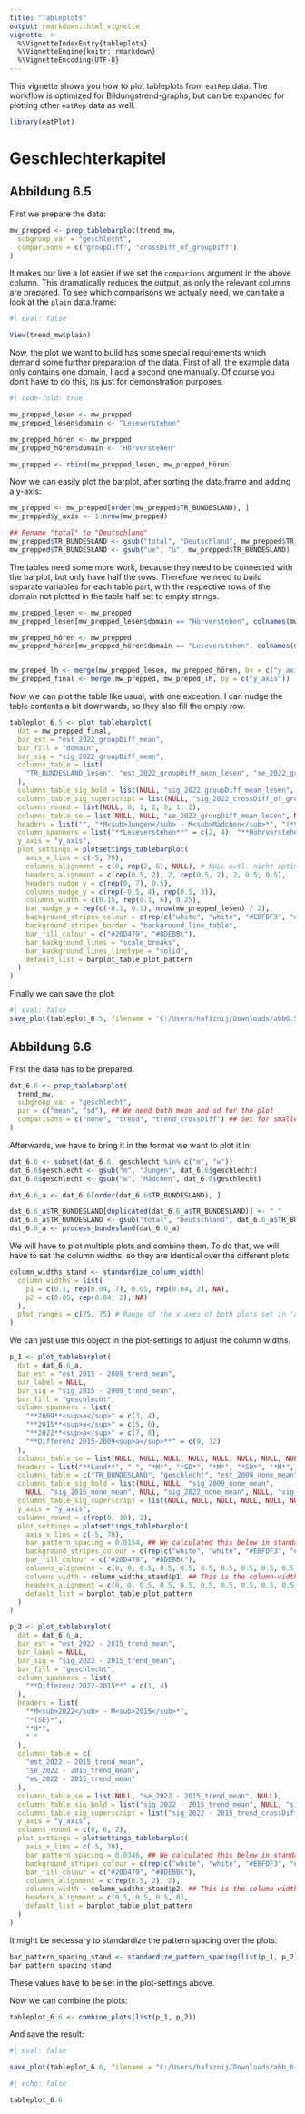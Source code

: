 ```yaml
---
title: "Tableplots"
output: rmarkdown::html_vignette
vignette: >
  %\VignetteIndexEntry{tableplots}
  %\VignetteEngine{knitr::rmarkdown}
  %\VignetteEncoding{UTF-8}
---
```


This vignette shows you how to plot tableplots from `eatRep` data. 
The workflow is optimized for Bildungstrend-graphs, but can be expanded for plotting other `eatRep` data as well. 


```r
library(eatPlot)
```

# Geschlechterkapitel
## Abbildung 6.5

First we prepare the data:

```r
mw_prepped <- prep_tablebarplot(trend_mw,
  subgroup_var = "geschlecht",
  comparisons = c("groupDiff", "crossDiff_of_groupDiff")
)
```

It makes our live a lot easier if we set the `comparions` argument in the above column. 
This dramatically reduces the output, as only the relevant columns are prepared. 
To see which comparisons we actually need, we can take a look at the `plain` data.frame:

```r
#| eval: false

View(trend_mw$plain)
```

Now, the plot we want to build has some special requirements which demand some further preparation of the data. 
First of all, the example data only contains one domain, I add a second one manually. Of course you don't have to do this, its just for demonstration purposes. 

```r
#| code-fold: true

mw_prepped_lesen <- mw_prepped
mw_prepped_lesen$domain <- "Leseverstehen"

mw_prepped_hören <- mw_prepped
mw_prepped_hören$domain <- "Hörverstehen"

mw_prepped <- rbind(mw_prepped_lesen, mw_prepped_hören)
```


Now we can easily plot the barplot, after sorting the data.frame and adding a y-axis:

```r
mw_prepped <- mw_prepped[order(mw_prepped$TR_BUNDESLAND), ]
mw_prepped$y_axis <- 1:nrow(mw_prepped)

## Rename "total" to "Deutschland"
mw_prepped$TR_BUNDESLAND <- gsub("total", "Deutschland", mw_prepped$TR_BUNDESLAND)
mw_prepped$TR_BUNDESLAND <- gsub("ue", "ü", mw_prepped$TR_BUNDESLAND)
```

The tables need some more work, because they need to be connected with the barplot, but only have half the rows.
Therefore we need to build separate variables for each table part, with the respective rows of the domain not plotted in the table half set to empty strings. 

```r
mw_prepped_lesen <- mw_prepped
mw_prepped_lesen[mw_prepped_lesen$domain == "Hörverstehen", colnames(mw_prepped) != "y_axis"] <- NA

mw_prepped_hören <- mw_prepped
mw_prepped_hören[mw_prepped_hören$domain == "Leseverstehen", colnames(mw_prepped) != "y_axis"] <- NA


mw_preped_lh <- merge(mw_prepped_lesen, mw_prepped_hören, by = c("y_axis"), suffixes = c("_lesen", "_hören"))
mw_prepped_final <- merge(mw_prepped, mw_preped_lh, by = c("y_axis"))
```

Now we can plot the table like usual, with one exception: I can nudge the table contents a bit downwards, so they also fill the empty row. 


```r
tableplot_6.5 <- plot_tablebarplot(
  dat = mw_prepped_final,
  bar_est = "est_2022_groupDiff_mean",
  bar_fill = "domain",
  bar_sig = "sig_2022_groupDiff_mean",
  columns_table = list(
    "TR_BUNDESLAND_lesen", "est_2022_groupDiff_mean_lesen", "se_2022_groupDiff_mean_lesen", "es_2022_groupDiff_mean_lesen", "est_2022_groupDiff_mean_hören", "se_2022_groupDiff_mean_hören", "es_2022_groupDiff_mean_hören"
  ),
  columns_table_sig_bold = list(NULL, "sig_2022_groupDiff_mean_lesen", NULL, "sig_2022_groupDiff_mean_lesen", "sig_2022_groupDiff_mean_hören", NULL, "sig_2022_groupDiff_mean_hören"),
  columns_table_sig_superscript = list(NULL, "sig_2022_crossDiff_of_groupDiffTotal_mean_lesen", NULL, "sig_2022_crossDiff_of_groupDiffTotal_mean_lesen", "sig_2022_crossDiff_of_groupDiffTotal_mean_hören", NULL, "est_2022_crossDiff_of_groupDiffTotal_mean_hören"),
  columns_round = list(NULL, 0, 1, 2, 0, 1, 2),
  columns_table_se = list(NULL, NULL, "se_2022_groupDiff_mean_lesen", NULL, NULL, "se_2022_groupDiff_mean_hören", NULL),
  headers = list("", "*M<sub>Jungen</sub> - M<sub>Mädchen</sub>*", "(*SE*)", "*d*", "*M<sub>Jungen</sub> - M<sub>Mädchen</sub>*", "(*SE*)", "*d*", "**Vorsprung zugunsten der<br>Mädchen**"),
  column_spanners = list("**Leseverstehen**" = c(2, 4), "**Höhrverstehen**" = c(5, 7)),
  y_axis = "y_axis",
  plot_settings = plotsettings_tablebarplot(
    axis_x_lims = c(-5, 70),
    columns_alignment = c(0, rep(2, 6), NULL), # NULL evtl. nicht optimal, oder in die Message mit rein.
    headers_alignment = c(rep(0.5, 2), 2, rep(0.5, 2), 2, 0.5, 0.5),
    headers_nudge_y = c(rep(0, 7), 0.5),
    columns_nudge_y = c(rep(-0.5, 4), rep(0.5, 3)),
    columns_width = c(0.15, rep(0.1, 6), 0.25),
    bar_nudge_y = rep(c(-0.1, 0.1), nrow(mw_prepped_lesen) / 2),
    background_stripes_colour = c(rep(c("white", "white", "#EBFDF3", "#EBFDF3"), 8), "grey", "grey"),
    background_stripes_border = "background_line_table",
    bar_fill_colour = c("#20D479", "#8DEBBC"),
    bar_background_lines = "scale_breaks",
    bar_background_lines_linetype = "solid",
    default_list = barplot_table_plot_pattern
  )
)
```

Finally we can save the plot:

```r
#| eval: false
save_plot(tableplot_6.5, filename = "C:/Users/hafiznij/Downloads/abb6.5.pdf")
```



## Abbildung 6.6

First the data has to be prepared:

```r
dat_6.6 <- prep_tablebarplot(
  trend_mw,
  subgroup_var = "geschlecht",
  par = c("mean", "sd"), ## We need both mean and sd for the plot
  comparisons = c("none", "trend", "trend_crossDiff") ## Set for smaller output-table
)
```

Afterwards, we have to bring it in the format we want to plot it in:

```r
dat_6.6 <- subset(dat_6.6, geschlecht %in% c("m", "w"))
dat_6.6$geschlecht <- gsub("m", "Jungen", dat_6.6$geschlecht)
dat_6.6$geschlecht <- gsub("w", "Mädchen", dat_6.6$geschlecht)

dat_6.6_a <- dat_6.6[order(dat_6.6$TR_BUNDESLAND), ]

dat_6.6_a$TR_BUNDESLAND[duplicated(dat_6.6_a$TR_BUNDESLAND)] <- " "
dat_6.6_a$TR_BUNDESLAND <- gsub("total", "Deutschland", dat_6.6_a$TR_BUNDESLAND)
dat_6.6_a <- process_bundesland(dat_6.6_a)

```

We will have to plot multiple plots and combine them. 
To do that, we will have to set the column widths, so they are identical over the different plots: 

```r
column_widths_stand <- standardize_column_width(
  column_widths = list(
    p1 = c(0.1, rep(0.04, 7), 0.05, rep(0.04, 2), NA),
    p2 = c(0.05, rep(0.04, 2), NA)
  ),
  plot_ranges = c(75, 75) # Range of the x-axes of both plots set in 'axis_x_lims'.
)
```

We can just use this object in the plot-settings to adjust the column widths. 

```r
p_1 <- plot_tablebarplot(
  dat = dat_6.6_a,
  bar_est = "est_2015 - 2009_trend_mean",
  bar_label = NULL,
  bar_sig = "sig_2015 - 2009_trend_mean",
  bar_fill = "geschlecht",
  column_spanners = list(
    "**2009**<sup>a</sup>" = c(3, 4),
    "**2015**<sup>a</sup>" = c(5, 6),
    "**2022**<sup>a</sup>" = c(7, 8),
    "**Differenz 2015-2009<sup>a</sup>**" = c(9, 12)
  ),
  columns_table_se = list(NULL, NULL, NULL, NULL, NULL, NULL, NULL, NULL, NULL, "se_2015 - 2009_trend_mean", NULL),
  headers = list("**Land**", " ", "*M*", "*SD*", "*M*", "*SD*", "*M*", "*SD*", "*M<sub>2015</sub> - M<sub>2009</sub>*", "*(SE)*", "*d*", " "),
  columns_table = c("TR_BUNDESLAND", "geschlecht", "est_2009_none_mean", "est_2009_none_sd", "est_2015_none_mean", "est_2015_none_sd", "est_2022_none_mean", "est_2022_none_sd", "est_2015 - 2009_trend_mean", "se_2015 - 2009_trend_mean", "es_2015 - 2009_trend_mean"),
  columns_table_sig_bold = list(NULL, NULL, "sig_2009_none_mean",
    NULL, "sig_2015_none_mean", NULL, "sig_2022_none_mean", NULL, "sig_2015 - 2009_trend_mean", NULL, "sig_2015 - 2009_trend_mean"),
  columns_table_sig_superscript = list(NULL, NULL, NULL, NULL, NULL, NULL, NULL, NULL, "sig_2015 - 2009_trend_crossDiffTotal_mean", NULL,NULL),
  y_axis = "y_axis",
  columns_round = c(rep(0, 10), 2),
  plot_settings = plotsettings_tablebarplot(
    axis_x_lims = c(-5, 70),
    bar_pattern_spacing = 0.0154, ## We calculated this below in standardize_pattern_spacing()
    background_stripes_colour = c(rep(c("white", "white", "#EBFDF3", "#EBFDF3"), 8), "grey", "grey"),
    bar_fill_colour = c("#20D479", "#8DEBBC"),
    columns_alignment = c(0, 0, 0.5, 0.5, 0.5, 0.5, 0.5, 0.5, 0.5, 0.5, 2),
    columns_width = column_widths_stand$p1, ## This is the column-width object we set above
    headers_alignment = c(0, 0, 0.5, 0.5, 0.5, 0.5, 0.5, 0.5, 0.5, 0.5, 0.5, 0),
    default_list = barplot_table_plot_pattern
  )
)

p_2 <- plot_tablebarplot(
  dat = dat_6.6_a,
  bar_est = "est_2022 - 2015_trend_mean",
  bar_label = NULL,
  bar_sig = "sig_2022 - 2015_trend_mean",
  bar_fill = "geschlecht",
  column_spanners = list(
    "**Differenz 2022-2015**" = c(1, 4)
  ),
  headers = list(
    "*M<sub>2022</sub> - M<sub>2015</sub>*",
    "*(SE)*",
    "*d*",
    " "
  ),
  columns_table = c(
    "est_2022 - 2015_trend_mean",
    "se_2022 - 2015_trend_mean",
    "es_2022 - 2015_trend_mean"
  ),
  columns_table_se = list(NULL, "se_2022 - 2015_trend_mean", NULL),
  columns_table_sig_bold = list("sig_2022 - 2015_trend_mean", NULL, "sig_2022 - 2015_trend_mean"),
  columns_table_sig_superscript = list("sig_2022 - 2015_trend_crossDiffTotal_mean", NULL, NULL),
  y_axis = "y_axis",
  columns_round = c(0, 0, 2),
  plot_settings = plotsettings_tablebarplot(
    axis_x_lims = c(-5, 70),
    bar_pattern_spacing = 0.0346, ## We calculated this below in standardize_pattern_spacing()
    background_stripes_colour = c(rep(c("white", "white", "#EBFDF3", "#EBFDF3"), 8), "grey", "grey"),
    bar_fill_colour = c("#20D479", "#8DEBBC"),   
    columns_alignment = c(rep(0.5, 2), 2),
    columns_width = column_widths_stand$p2, ## This is the column-width object we set above
    headers_alignment = c(0.5, 0.5, 0.5, 0),
    default_list = barplot_table_plot_pattern
  )
)

``` 

It might be necessary to standardize the pattern spacing over the plots:

```r

bar_pattern_spacing_stand <- standardize_pattern_spacing(list(p_1, p_2), pattern_spacing = 0.05)
bar_pattern_spacing_stand

```

These values have to be set in the plot-settings above.  

Now we can combine the plots:

```r
tableplot_6.6 <- combine_plots(list(p_1, p_2))
```

And save the result:
```r
#| eval: false

save_plot(tableplot_6.6, filename = "C:/Users/hafiznij/Downloads/abb_6.6.pdf", width = 320)

```

```r
#| echo: false

tableplot_6.6

```


<!-- # Zuwanderungskapitel -->
<!-- ```{r} -->
<!-- zwh_prepped <- prep_tablebarplot(trend_zwh, -->
<!--   subgroup_var = "zwh", -->
<!--   comparisons = c("groupDiff", "trend_groupDiff") -->
<!-- ) -->
<!-- zwh_prepped <- zwh_prepped[order(zwh_prepped$TR_BUNDESLAND), ] -->
<!-- zwh_prepped$TR_BUNDESLAND <- gsub("total", "Deutschland", zwh_prepped$TR_BUNDESLAND) -->

<!-- zwh_prepped$TR_BUNDESLAND <- gsub("ue", "ü", zwh_prepped$TR_BUNDESLAND) -->
<!-- zwh_prepped$TR_BUNDESLAND <- gsub("Berlin", "Berlin<sup>2<sup>", zwh_prepped$TR_BUNDESLAND) -->
<!-- zwh_prepped$TR_BUNDESLAND <- gsub("Nordrhein-Westfalen", "Nordrhein-Westfalen<sup>3<sup>", zwh_prepped$TR_BUNDESLAND) -->

<!-- ## I add an empty column for being able to easily adjust the sapce between subplots: -->
<!-- zwh_prepped$empty <- NA -->
<!-- ``` -->


<!-- ```{r} -->
<!-- column_widths_stand <- standardize_column_width( -->
<!--   column_widths = list( -->
<!--     p1 = c(0.1, rep(0.035, 5), NA), -->
<!--     p2 = c(0.025, 0.05, 0.035, NA), -->
<!--     p3 = c(0.05, 0.035, NA) -->
<!--   ), -->
<!--   plot_ranges = c(65, 65, 65) # Range of the x-axes of both plots set in 'axis_x_lims'. -->
<!-- ) -->
<!-- ``` -->

<!-- ```{r} -->
<!-- p_1 <- plot_tablebarplot( -->
<!--   dat = zwh_prepped, -->
<!--   bar_est = "est_2022_groupDiff_mean", -->
<!--   bar_sig = "sig_2022_groupDiff_mean", -->
<!--   column_spanners = list( -->
<!--     "**2009**" = c(2), -->
<!--     "**2015**" = c(3), -->
<!--     "**2022**" = c(4, 7) -->
<!--   ), -->
<!--   column_spanners_2 = list( -->
<!--     "**Differenz Schüler:innen mit - Schüler:innen ohne <br> Zuwanderungshintergrund**" = c(2, 7) -->
<!--   ), -->
<!--   columns_table_se = list(NULL, NULL, NULL, NULL, "se_2022_groupDiff_mean", NULL), -->
<!--   headers = list( -->
<!--     "Land", -->
<!--     "\u0394 *M*", -->
<!--     "\u0394 *M*", -->
<!--     "\u0394 *M*", -->
<!--     "*(SE)*", -->
<!--     "*d*", -->
<!--     " " -->
<!--   ), -->
<!--   columns_table = c( -->
<!--     "TR_BUNDESLAND", -->
<!--     "est_2009_groupDiff_mean", -->
<!--     "est_2015_groupDiff_mean", -->
<!--     "est_2022_groupDiff_mean", -->
<!--     "se_2022_groupDiff_mean", -->
<!--     "es_2022_groupDiff_mean" -->
<!--   ), -->
<!--   columns_table_sig_bold = list( -->
<!--     NULL, -->
<!--     "sig_2009_groupDiff_mean", -->
<!--     "sig_2015_groupDiff_mean", -->
<!--     "sig_2022_groupDiff_mean", -->
<!--     NULL, -->
<!--     "sig_2022_groupDiff_mean" -->
<!--   ), -->
<!--   y_axis = "y_axis", -->
<!--   columns_round = c(0, 0, 0, 0, 0, 2), -->
<!--   plot_settings = plotsettings_tablebarplot( -->
<!--     column_spanners_2_row_height = 2, -->
<!--     axis_x_lims = c(0, 65), -->
<!--     bar_pattern_spacing = 0.0249, -->
<!--     background_stripes_colour = c(rep(c("white", "#EBFDF3"), 8), "grey"), -->
<!--     # bar_fill_colour = c("#20D479", "#8DEBBC"), -->
<!--     bar_background_lines = "scale_breaks", -->
<!--     columns_alignment = c(0, 0.5, 0.5, 0.5, 2, 0.5), -->
<!--     columns_width = column_widths_stand$p1, -->
<!--     headers_row_height = 1.5, -->
<!--     default_list = barplot_table_plot_pattern -->
<!--   ) -->
<!-- ) -->
<!-- ``` -->

<!-- ```{r} -->
<!-- p_2 <- plot_tablebarplot( -->
<!--   dat = zwh_prepped, -->
<!--   bar_est = "est_2015 - 2009_trend_groupDiff_mean", -->
<!--   bar_sig = "sig_2015 - 2009_trend_groupDiff_mean", -->
<!--   column_spanners = list( -->
<!--     "**2015 - 2009**" = c(2, 4) -->
<!--   ), -->
<!--   column_spanners_2 = list( -->
<!--     "**Veränderung der Differenz<br>**" = c(2, 4) -->
<!--   ), -->
<!--   columns_table_se = list(NULL, NULL, "est_2015 - 2009_trend_groupDiff_mean"), -->
<!--   headers = list( -->
<!--     " ", -->
<!--     "\u0394 *M*<sub>2015</sub> - <br> \u0394 *M*<sub>2009</sub>", -->
<!--     "*(SE)*", -->
<!--     " " -->
<!--   ), -->
<!--   columns_table = c( -->
<!--     "empty", -->
<!--     "est_2015 - 2009_trend_groupDiff_mean", -->
<!--     "se_2015 - 2009_trend_groupDiff_mean" -->
<!--   ), -->
<!--   columns_table_sig_bold = list( -->
<!--     NULL, "sig_2015 - 2009_trend_groupDiff_mean", NULL -->
<!--   ), -->
<!--   y_axis = "y_axis", -->
<!--   plot_settings = plotsettings_tablebarplot( -->
<!--     column_spanners_2_row_height = 2, -->
<!--     axis_x_lims = c(0, 65), -->
<!--     bar_pattern_spacing = 0.0375, -->
<!--     background_stripes_colour = c(rep(c("white", "#EBFDF3"), 8), "grey"), -->
<!--     bar_background_lines = "scale_breaks", -->
<!--     columns_alignment = c(0.5, 0.5, 2), -->
<!--     headers_alignment = c(0, 0, 2, 0), -->
<!--     headers_nudge_x = c(0, 4, 0, 0), -->
<!--     columns_width = column_widths_stand$p2, -->
<!--     headers_row_height = 1.5, -->
<!--     default_list = barplot_table_plot_pattern -->
<!--   ) -->
<!-- ) -->
<!-- ``` -->

<!-- ```{r} -->
<!-- p_3 <- plot_tablebarplot( -->
<!--   dat = zwh_prepped, -->
<!--   bar_est = "est_2022 - 2015_trend_groupDiff_mean", -->
<!--   bar_sig = "sig_2022 - 2015_trend_groupDiff_mean", -->
<!--   column_spanners = list( -->
<!--     "**2022 - 2015**" = c(1, 3) -->
<!--   ), -->
<!--   column_spanners_2 = list( -->
<!--     "**Veränderung der Differenz<br>**" = c(1, 3) -->
<!--   ), -->
<!--   columns_table_se = list(NULL, "est_2022 - 2015_trend_groupDiff_mean"), -->
<!--   headers = list( -->
<!--     "\u0394 *M*<sub>2015</sub> - <br> \u0394 *M*<sub>2009</sub>", -->
<!--     "*(SE)*", -->
<!--     " " -->
<!--   ), -->
<!--   columns_table = c( -->
<!--     "est_2022 - 2015_trend_groupDiff_mean", -->
<!--     "se_2022 - 2015_trend_groupDiff_mean" -->
<!--   ), -->
<!--   columns_table_sig_bold = list( -->
<!--     "sig_2022 - 2015_trend_groupDiff_mean", NULL -->
<!--   ), -->
<!--   y_axis = "y_axis", -->
<!--   plot_settings = plotsettings_tablebarplot( -->
<!--     bar_pattern_spacing = 0.0375, -->
<!--     column_spanners_2_row_height = 2, -->
<!--     axis_x_lims = c(0, 65), -->
<!--     background_stripes_colour = c(rep(c("white", "#EBFDF3"), 8), "grey"), -->
<!--     bar_background_lines = "scale_breaks", -->
<!--     columns_alignment = c(0.5, 2), -->
<!--     headers_alignment = c(0, 2, 0), -->
<!--     headers_nudge_x = c(4, 0, 0), -->
<!--     columns_width = column_widths_stand$p3, -->
<!--     headers_row_height = 1.5, -->
<!--     default_list = barplot_table_plot_pattern -->
<!--   ) -->
<!-- ) -->
<!-- ``` -->

<!-- ```{r} -->
<!-- bar_pattern_spacing_stand <- standardize_pattern_spacing(list(p_1, p_2, p_3), pattern_spacing = 0.05) -->
<!-- ``` -->


<!-- ```{r} -->
<!-- tableplot_8.4 <- combine_plots(list(p_1, p_2, p_3)) -->
<!-- ``` -->

<!-- ```{r} -->
<!-- #| eval: false -->
<!-- save_plot(tableplot_8.4, filename = "C:/Users/hafiznij/Downloads/abb_8.4_greek_cmyk.pdf", width = 320, height = 226.2 / 2, encoding = "Greek.enc") -->


<!-- ggplot2::ggsave( -->
<!--   filename = "C:/Users/hafiznij/Downloads/abb_8.4_greek.pdf", tableplot_8.4, -->
<!--   width = 320, height = 226.2 / 2, units = "mm", -->
<!--   device = cairo_pdf -->
<!-- ) -->

<!-- ## Okay, so either the letters are not rendered corretly, or the color model is wrong. -->
<!-- ``` -->


<!-- # Trend Lesen Deutsch -->
<!-- ```{r} -->
<!-- library(eatPlot) -->
<!-- ``` -->

<!-- In a first step, the data has to be prepared: -->

<!-- ```{r} -->
<!-- dat_prepped <- prep_tablebarplot( -->
<!--   trend_3, -->
<!--   subgroup_var = "mhg", -->
<!--   par = c("mean", "sd"), -->
<!--   facet_var = "TR_BUNDESLAND", -->
<!--   total_facet = "total", -->
<!--   comparisons = c("none", "trend") -->
<!-- ) -->
<!-- ``` -->

<!-- This results in a large dataframe, containing a column for each comparisons made in the data: -->

<!-- ```{r} -->
<!-- #| eval: false -->
<!-- str(dat_prepped) -->
<!-- ``` -->

<!-- The columns are all named after the same scheme:  -->

<!-- 1. First, the column type is shown: `est_` for example contains estimated values, while `sig_` gives us information about the significance, `es_` about the effect size and `se_` about the standard errors of the estimates. -->
<!-- 1. This is followed by the year(s) the value is referring to.  -->
<!-- If it is refering to a trend, this is indicated like so: `2015 - 2009`. -->
<!-- 1. Then we can see the type of comparison the values in the column are referring to.  -->
<!-- For example, `none` means that no comparison was made, while `trend` indicates that a trend was calculated.  -->
<!-- `crossDiff` shows us a crossDiff and `crossDiffTotal` a crossDiff between some subgroup and an overarching total group (like a state vs. the whole of Germany).  -->
<!-- See [] for a more thorough description of the different comparsions available in `eatRep`.  -->

<!-- I'd suggest to reduce the `data.frame` by selecting the columns needed for the plot in the next step.  -->
<!-- This makes it easier to spot problems in the data.  -->
<!-- For example, I might have gathered either from the data directly, or from a template, that I will need the following columns: -->

<!-- ```{r} -->
<!-- table_dat <- dat_prepped[, c( -->
<!--   "TR_BUNDESLAND", -->
<!--   "mhg", -->
<!--   "est_2009_none_mean", -->
<!--   "est_2009_none_sd", -->
<!--   "est_2015_none_mean", -->
<!--   "est_2015_none_sd", -->
<!--   "est_2015 - 2009_trend_mean", -->
<!--   "sig_2015 - 2009_trend_mean", -->
<!--   "se_2015 - 2009_trend_mean", -->
<!--   "es_2015 - 2009_trend_mean" -->
<!-- )] -->
<!-- ``` -->






<!-- ```{r} -->
<!-- dat_prepped <- subset(dat_prepped, mhg %in% c("aohneZWH", "einET") & grep("- total", dat_prepped$TR_BUNDESLAND, invert = TRUE)) -->


<!-- dat_prepped <- dat_prepped[order(dat_prepped$TR_BUNDESLAND), ] -->

<!-- dat_prepped$TR_BUNDESLAND[duplicated(dat_prepped$TR_BUNDESLAND)] <- " " -->

<!-- column_widths_stand <- standardize_column_width( -->
<!--   column_widths = list( -->
<!--     p1 = c(0.1, 0.05, rep(0.05, 7), NA), -->
<!--     p2 = c(rep(0.05, 7), NA) -->
<!--   ), -->
<!--   plot_ranges = c(80, 120) # Range of the x-axes of both plots set in 'axis_x_lims'. -->
<!-- ) -->

<!-- p_1 <- plot_tablebarplot( -->
<!--   dat = dat_prepped, -->
<!--   bar_est = "est_2015 - 2009_trend_mean", -->
<!--   bar_label = NULL, -->
<!--   bar_sig = "sig_2015 - 2009_trend_mean", -->
<!--   bar_fill = "mhg", -->
<!--   column_spanners = list( -->
<!--     "**2009**<sup>a</sup>" = c(3, 4), -->
<!--     "**2015**<sup>a</sup>" = c(5, 6), -->
<!--     "**Differenz 2015-2009<sup>a</sup>**" = c(7, 10) -->
<!--   ), -->
<!--   headers = list( -->
<!--     "**Land**", -->
<!--     " ", -->
<!--     "\u0394 *M*", -->
<!--     "*SD*", -->
<!--     "*M*", -->
<!--     "*SD*", -->
<!--     "M<sub>2015</sub> - M<sub>2009</sub>", -->
<!--     "*(SE)*", -->
<!--     "*d*", -->
<!--     " " -->
<!--   ), -->
<!--   columns_table = c( -->
<!--     "TR_BUNDESLAND", -->
<!--     "mhg", -->
<!--     "est_2009_none_mean", -->
<!--     "est_2009_none_sd", -->
<!--     "est_2015_none_mean", -->
<!--     "est_2015_none_sd", -->
<!--     "est_2015 - 2009_trend_mean", -->
<!--     "se_2015 - 2009_trend_mean", -->
<!--     "es_2015 - 2009_trend_mean" -->
<!--   ), -->
<!--   columns_table_sig_bold = list( -->
<!--     NULL, -->
<!--     NULL, -->
<!--     "sig_2009_none_mean", -->
<!--     NULL, "sig_2015_none_mean", -->
<!--     NULL, -->
<!--     "sig_2015 - 2009_trend_mean", -->
<!--     NULL, -->
<!--     NULL -->
<!--   ), -->
<!--   y_axis = "y_axis", -->
<!--   plot_settings = plotsettings_tablebarplot( -->
<!--     axis_x_lims = c(-40, 40), -->
<!--     background_stripes_colour = c(rep(c("white", "white", "#EBFDF3", "#EBFDF3"), 8), "grey", "grey"), -->
<!--     bar_fill_colour = c("#20D479", "#8DEBBC"), -->
<!--     columns_alignment = c(0, 0, 0.5, 0.5, 0.5, 0.5, 0.5, 0.5, 0.5), -->
<!--     columns_width = column_widths_stand$p1, -->
<!--     headers_alignment = c(0, 0, 0.5, 0.5, 0.5, 0.5, 0.5, 0.5, 0.5, 0), -->
<!--     default_list = barplot_table_plot_pattern -->
<!--   ) -->
<!-- ) -->

<!-- p_2 <- plot_tablebarplot( -->
<!--   dat = dat_prepped, -->
<!--   bar_est = "est_2022 - 2015_trend_mean", -->
<!--   bar_label = NULL, -->
<!--   bar_sig = "sig_2022 - 2015_trend_mean", -->
<!--   bar_fill = "mhg", -->
<!--   column_spanners = list( -->
<!--     "**2015**" = c(1, 2), -->
<!--     "**2022**" = c(3, 4), -->
<!--     "**Differenz 2022-2015**" = c(5, 8) -->
<!--   ), -->
<!--   headers = list( -->
<!--     "*M*", -->
<!--     "*SD*", -->
<!--     "*M*", -->
<!--     "*SD*", -->
<!--     "M<sub>2022</sub> - M<sub>2015</sub>", -->
<!--     "*(SE)*", -->
<!--     "*d*", -->
<!--     " " -->
<!--   ), -->
<!--   columns_table = c( -->
<!--     "est_2015_none_mean", -->
<!--     "est_2015_none_sd", -->
<!--     "est_2022_none_mean", -->
<!--     "est_2022_none_sd", -->
<!--     "est_2022 - 2015_trend_mean", -->
<!--     "se_2022 - 2015_trend_mean", -->
<!--     "es_2022 - 2015_trend_mean" -->
<!--   ), -->
<!--   columns_table_se = list(NULL, NULL, NULL, NULL, NULL, "se_2015 - 2009_trend_mean", NULL), -->
<!--   columns_table_sig_bold = list( -->
<!--     "sig_2015_none_mean", -->
<!--     NULL, -->
<!--     "sig_2022_none_mean", -->
<!--     NULL, -->
<!--     "sig_2022 - 2015_trend_mean", -->
<!--     NULL, -->
<!--     NULL -->
<!--   ), -->
<!--   columns_table_sig_superscript = list( -->
<!--     "sig_2015_none_mean", -->
<!--     NULL, -->
<!--     "sig_2022_none_mean", -->
<!--     NULL, -->
<!--     "sig_2022 - 2015_trend_mean", -->
<!--     NULL, -->
<!--     NULL -->
<!--   ), -->
<!--   y_axis = "y_axis", -->
<!--   plot_settings = plotsettings_tablebarplot( -->
<!--     axis_x_lims = c(-60, 60), -->
<!--     background_stripes_colour = c(rep(c("white", "white", "#EBFDF3", "#EBFDF3"), 8), "grey", "grey"), -->
<!--     bar_fill_colour = c("#20D479", "#8DEBBC"), -->
<!--     columns_alignment = c(0.5, 0.5, 0.5, 0.5, 0.5, 0.5, 0.5), -->
<!--     columns_width = column_widths_stand$p2, -->
<!--     headers_alignment = c(0.5, 0.5, 0.5, 0.5, 0.5, 0.5, 0.5, 0), -->
<!--     default_list = barplot_table_plot_pattern -->
<!--   ) -->
<!-- ) -->

<!-- tableplot_trend <- combine_plots(list(p_1, p_2)) -->

<!-- # save_plot(example_plot, filename = "/home/nick/Downloads/test_table.pdf", width = 320) -->
<!-- ``` -->

<!-- ```{r} -->
<!-- #| eval: false -->
<!-- save_plot(tableplot_trend, -->
<!--   filename = "C:/Users/hafiznij/Downloads/test_table_greek.pdf", width = 320, -->
<!--   encoding = "Greek.enc" -->
<!-- ) -->
<!-- ``` -->



